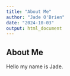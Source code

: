 ```yaml
---
title: "About Me"
author: "Jade O'Brien"
date: "2024-10-03"
output: html_document
---
```

## About Me

Hello my name is Jade.
